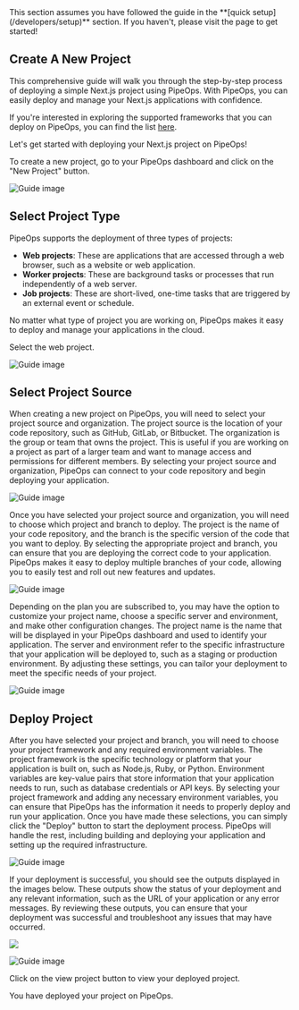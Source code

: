 

<Callout type="info" emoji="📘">
  This section assumes you have followed the guide in the **[quick setup](/developers/setup)** section. If you haven't, please visit the page to get started!
</Callout>

## Create A New Project


This comprehensive guide will walk you through the step-by-step process of deploying a simple Next.js project using PipeOps. With PipeOps, you can easily deploy and manage your Next.js applications with confidence.

If you're interested in exploring the supported frameworks that you can deploy on PipeOps, you can find the list [here](/support).

Let's get started with deploying your Next.js project on PipeOps!

To create a new project, go to your PipeOps dashboard and click on the "New Project" button.

![Guide image](/assets/deploy/pipeops_projects.png)


## Select Project Type

PipeOps supports the deployment of three types of projects:

- **Web projects**: These are applications that are accessed through a web browser, such as a website or web application.
- **Worker projects**: These are background tasks or processes that run independently of a web server.
- **Job projects**: These are short-lived, one-time tasks that are triggered by an external event or schedule.

No matter what type of project you are working on, PipeOps makes it easy to deploy and manage your applications in the cloud.

Select the web project.

![Guide image](/assets/deploy/select-type.png)


## Select Project Source

When creating a new project on PipeOps, you will need to select your project source and organization. The project source is the location of your code repository, such as GitHub, GitLab, or Bitbucket. The organization is the group or team that owns the project. This is useful if you are working on a project as part of a larger team and want to manage access and permissions for different members. By selecting your project source and organization, PipeOps can connect to your code repository and begin deploying your application.

![Guide image](/assets/deploy/Pipeops_Projects(2).png)

Once you have selected your project source and organization, you will need to choose which project and branch to deploy. The project is the name of your code repository, and the branch is the specific version of the code that you want to deploy. By selecting the appropriate project and branch, you can ensure that you are deploying the correct code to your application. PipeOps makes it easy to deploy multiple branches of your code, allowing you to easily test and roll out new features and updates.

![Guide image](/assets/deploy/Pipeops_Projects(3).png)


Depending on the plan you are subscribed to, you may have the option to customize your project name, choose a specific server and environment, and make other configuration changes. The project name is the name that will be displayed in your PipeOps dashboard and used to identify your application. The server and environment refer to the specific infrastructure that your application will be deployed to, such as a staging or production environment. By adjusting these settings, you can tailor your deployment to meet the specific needs of your project.

![Guide image](/assets/deploy/projects_summary.png)

## Deploy Project

After you have selected your project and branch, you will need to choose your project framework and any required environment variables. The project framework is the specific technology or platform that your application is built on, such as Node.js, Ruby, or Python. Environment variables are key-value pairs that store information that your application needs to run, such as database credentials or API keys. By selecting your project framework and adding any necessary environment variables, you can ensure that PipeOps has the information it needs to properly deploy and run your application. Once you have made these selections, you can simply click the "Deploy" button to start the deployment process. PipeOps will handle the rest, including building and deploying your application and setting up the required infrastructure.

![Guide image](/assets/deploy/build-settings.png)

If your deployment is successful, you should see the outputs displayed in the images below. These outputs show the status of your deployment and any relevant information, such as the URL of your application or any error messages. By reviewing these outputs, you can ensure that your deployment was successful and troubleshoot any issues that may have occurred.

![](https://files.readme.io/ea5298b-image.png)

![Guide image](/assets/deploy/sink.png)

Click on the view project button to view your deployed project.


<Callout type="success" emoji="👍">
  You have deployed your project on PipeOps.
</Callout>